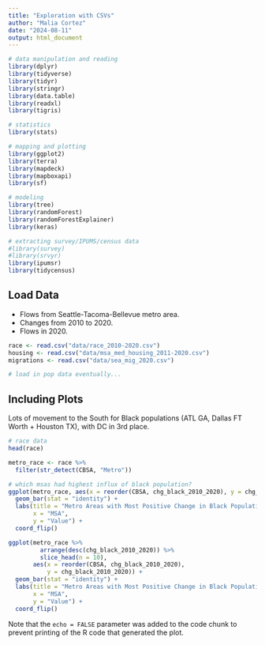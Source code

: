 ```yaml
---
title: "Exploration with CSVs"
author: "Malia Cortez"
date: "2024-08-11"
output: html_document
---
```


```r
# data manipulation and reading
library(dplyr)
library(tidyverse)
library(tidyr)
library(stringr)
library(data.table)
library(readxl)
library(tigris)

# statistics
library(stats)

# mapping and plotting
library(ggplot2)
library(terra)
library(mapdeck)
library(mapboxapi)
library(sf)

# modeling
library(tree)
library(randomForest)
library(randomForestExplainer)
library(keras)

# extracting survey/IPUMS/census data
#library(survey)
#library(srvyr)
library(ipumsr)
library(tidycensus)
```

## Load Data
- Flows from Seattle-Tacoma-Bellevue metro area. 
- Changes from 2010 to 2020.
- Flows in 2020.
```r
race <- read.csv("data/race_2010-2020.csv")
housing <- read.csv("data/msa_med_housing_2011-2020.csv")
migrations <- read.csv("data/sea_mig_2020.csv")

# load in pop data eventually...
```

## Including Plots
Lots of movement to the South for Black populations (ATL GA, Dallas FT Worth + Houston TX), with DC in 3rd place.
```r
# race data
head(race)

metro_race <- race %>% 
  filter(str_detect(CBSA, "Metro"))

# which msas had highest influx of black population?
ggplot(metro_race, aes(x = reorder(CBSA, chg_black_2010_2020), y = chg_black_2010_2020)) +
  geom_bar(stat = "identity") +
  labs(title = "Metro Areas with Most Positive Change in Black Population",
       x = "MSA",
       y = "Value") +
  coord_flip()

ggplot(metro_race %>% 
         arrange(desc(chg_black_2010_2020)) %>% 
         slice_head(n = 10),
       aes(x = reorder(CBSA, chg_black_2010_2020),
           y = chg_black_2010_2020)) +
  geom_bar(stat = "identity") +
  labs(title = "Metro Areas with Most Positive Change in Black Population",
       x = "MSA",
       y = "Value") +
  coord_flip()
```

Note that the `echo = FALSE` parameter was added to the code chunk to prevent printing of the R code that generated the plot.
